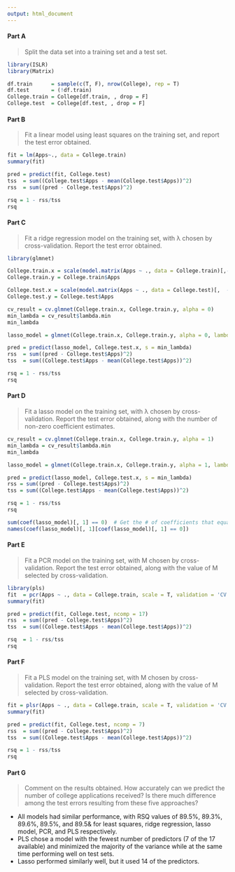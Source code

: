```yaml
---
output: html_document
---
```



#### Part A ####

> Split the data set into a training set and a test set.

```r
library(ISLR)
library(Matrix)

df.train      = sample(c(T, F), nrow(College), rep = T)
df.test       = (!df.train)
College.train = College[df.train, , drop = F]
College.test  = College[df.test, , drop = F]
```

#### Part B ####

> Fit a linear model using least squares on the training set, and report the test error obtained.

```r
fit = lm(Apps~., data = College.train)
summary(fit)

pred = predict(fit, College.test)
tss  = sum((College.test$Apps - mean(College.test$Apps))^2)
rss  = sum((pred - College.test$Apps)^2)

rsq = 1 - rss/tss
rsq
```


#### Part C ####

> Fit a ridge regression model on the training set, with λ chosen by cross-validation. Report the test error obtained.

```r
library(glmnet)

College.train.x = scale(model.matrix(Apps ~ ., data = College.train)[,-1],scale = T, center = T)
College.train.y = College.train$Apps

College.test.x = scale(model.matrix(Apps ~ ., data = College.test)[,  - 1], attr(College.train.x, 'scaled:center'), attr(College.train.x, 'scaled:scale'))
College.test.y = College.test$Apps

cv_result = cv.glmnet(College.train.x, College.train.y, alpha = 0)
min_lambda = cv_result$lambda.min
min_lambda

lasso_model = glmnet(College.train.x, College.train.y, alpha = 0, lambda = min_lambda)

pred = predict(lasso_model, College.test.x, s = min_lambda)
rss  = sum((pred - College.test$Apps)^2)
tss  = sum((College.test$Apps - mean(College.test$Apps))^2)

rsq = 1 - rss/tss
rsq
```


#### Part D ####

> Fit a lasso model on the training set, with λ chosen by cross-validation. Report the test error obtained, along with the number of non-zero coefficient estimates.

```r
cv_result = cv.glmnet(College.train.x, College.train.y, alpha = 1)
min_lambda = cv_result$lambda.min
min_lambda

lasso_model = glmnet(College.train.x, College.train.y, alpha = 1, lambda = min_lambda)

pred = predict(lasso_model, College.test.x, s = min_lambda)
rss = sum((pred - College.test$Apps)^2)
tss = sum((College.test$Apps - mean(College.test$Apps))^2)

rsq = 1 - rss/tss
rsq

sum(coef(lasso_model)[, 1] == 0)  # Get the # of coefficients that equal 0
names(coef(lasso_model)[, 1][coef(lasso_model)[, 1] == 0])
```


#### Part E ####

> Fit a PCR model on the training set, with M chosen by cross-validation. Report the test error obtained, along with the value of M selected by cross-validation.

```r
library(pls)
fit  = pcr(Apps ~ ., data = College.train, scale = T, validation = 'CV')
summary(fit)

pred = predict(fit, College.test, ncomp = 17)
rss  = sum((pred - College.test$Apps)^2)
tss  = sum((College.test$Apps - mean(College.test$Apps))^2)

rsq  = 1 - rss/tss
rsq
```


#### Part F ####

> Fit a PLS model on the training set, with M chosen by cross- validation. Report the test error obtained, along with the value of M selected by cross-validation.

```r
fit = plsr(Apps ~ ., data = College.train, scale = T, validation = 'CV')
summary(fit)

pred = predict(fit, College.test, ncomp = 7)
rss  = sum((pred - College.test$Apps)^2)
tss  = sum((College.test$Apps - mean(College.test$Apps))^2)

rsq = 1 - rss/tss
rsq
```

#### Part G ####

> Comment on the results obtained. How accurately can we predict the number of college applications received? Is there much difference among the test errors resulting from these five approaches?

- All models had similar performance, with RSQ values of 89.5%, 89.3%, 89.6%, 89.5%, and 89.5& for least squares, ridge regression, lasso model, PCR, and PLS respectively.
- PLS chose a model with the fewest number of predictors (7 of the 17 available) and minimized the majority of the variance while at the same time performing well on test sets.
- Lasso performed similarly well, but it used 14 of the predictors.


